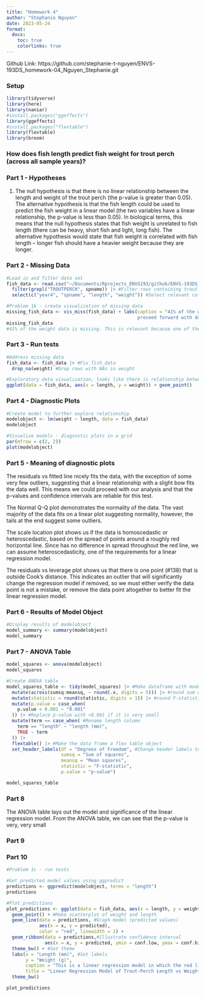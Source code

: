 ```yaml
---
title: "Homework 4"
author: "Stephanie Nguyen"
date: 2023-05-24
format:
  docx:
    toc: true
    colorlinks: true
---
```


Github Link: https://github.com/stephanie-t-nguyen/ENVS-193DS_homework-04_Nguyen_Stephanie.git

### Setup

```r
library(tidyverse)
library(here)
library(naniar)
#install.packages("ggeffects")
library(ggeffects)
#install.packages("flextable")
library(flextable)
library(broom)
```

### How does fish length predict fish weight for trout perch (across all sample years)?

### Part 1 - Hypotheses

1.  The null hypothesis is that there is no linear relationship between the length and weight of the trout perch (the p-value is greater than 0.05). The alternative hypothesis is that the fish length could be used to predict the fish weight in a linear model (the two variables have a linear relationship, the p-value is less than 0.05). In biological terms, this means that the null hypothesis states that fish weight is unrelated to fish length (there can be heavy, short fish and light, long fish). The alternative hypothesis would state that fish weight is correlated with fish length -- longer fish should have a heavier weight because they are longer.

### Part 2 - Missing Data

```r
#Load in and filter data set
fish_data <- read.csv("~/Documents/Rprojects_ENVS193/github/ENVS-193DS_homework-04_Nguyen_Stephanie/data/ntl6_v12.csv") |> #Read in data
  filter(grepl("TROUTPERCH", spname)) |> #Filter rows containing trout perch
  select(c("year4", "spname", "length", "weight")) #Select relevant columns

#Problem 1b - create visualization of missing data 
missing_fish_data <- vis_miss(fish_data) + labs(caption = "41% of the weight column is missing, which is a significant amount of data. Thus, to 
                                                proceed forward with data analysis, the rows with missing weights are omitted below.")
missing_fish_data
#41% of the weight data is missing. This is relevant because one of the variables being tested in the linear regression model is weight. 
```

### Part 3 - Run tests

```r
#Address missing data
fish_data <- fish_data |> #Fix fish_data 
  drop_na(weight) #Drop rows with NAs in weight
```

```r
#Exploratory data visualization, looks like there is relationship between length and weight, but we need to further investigate 
ggplot(data = fish_data, aes(x = length, y = weight)) + geom_point()
```

### Part 4 - Diagnostic Plots

```r
#Create model to further explore relationship
modelobject <- lm(weight ~ length, data = fish_data)
modelobject
```

```r
#Visualize models - diagnostic plots in a grid 
par(mfrow = c(2, 2))
plot(modelobject)
```

### Part 5 - Meaning of diagnostic plots 

The residuals vs fitted line nicely fits the data, with the exception of some very few outliers, suggesting that a linear relationship with a slight bow fits the data well. This means we could proceed with our analysis and that the p-values and confidence intervals are reliable for this test.

The Normal Q-Q plot demonstrates the normality of the data. The vast majority of the data fits on a linear plot suggesting normality, however, the tails at the end suggest some outliers.

The scale location plot shows us if the data is homoscedastic or heteroscedastic, based on the spread of points around a roughly red horizontal line. Since has no difference in spread throughout the red line, we can assume heteroscedasticity, one of the requirements for a linear regression model.

The residuals vs leverage plot shows us that there is one point (#138) that is outside Cook's distance. This indicates an outlier that will significantly change the regression model if removed, so we must either verify the data point is not a mistake, or remove the data point altogether to better fit the linear regression model.

### Part 6 - Results of Model Object

```r
#Display results of modelobject
model_summary <- summary(modelobject)
model_summary
```

### Part 7 - ANOVA Table 

```r
model_squares <- anova(modelobject)
model_squares

#Create ANOVA table 
model_squares_table <- tidy(model_squares) |> #Make dataframe with model_squares
  mutate(across(sumsq:meansq, ~ round(.x, digits = 5))) |> #round sum of squares and mean squares columns to have 5 digits
  mutate(statistic = round(statistic, digits = 1)) |> #round F-statistic to have 1 digit
  mutate(p.value = case_when(
    p.value < 0.001 ~ "0.001"
  )) |> #Replace p-value with <0.001 if it is very small 
  mutate(term == case_when( #Rename length column
    term == "length" ~ "length (mm)",
    TRUE ~ term
  )) |> 
  flextable() |> #Make the data frame a flex table object
  set_header_labels(df = "Degrees of Freedom", #Change header labels to be meaningful
                    sumsq = "Sum of squares",
                    meansq = "Mean squares", 
                    statistic = "F-statistic",
                    p.value = "p-value")

model_squares_table
```

### Part 8 

The ANOVA table lays out the model and significance of the linear regression model. From the ANOVA table, we can see that the p-value is very, very small

### Part 9 

### Part 10 

```r
#Problem 1c - run tests

#Get predicted model values using ggpredict
predictions <- ggpredict(modelobject, terms = "length")
predictions

#Plot predictions
plot_predictions <- ggplot(data = fish_data, aes(x = length, y = weight)) + 
  geom_point() + #Make scatterplot of weight and length
  geom_line(data = predictions, #Graph model (predicted values)
            aes(x = x, y = predicted), 
            color = "red", linewidth = 1) + 
  geom_ribbon(data = predictions,#Illustrate confidence interval
              aes(x = x, y = predicted, ymin = conf.low, ymax = conf.high), alpha = 0.2) + 
  theme_bw() + #Set theme 
  labs(x = "Length (mm)", #Set labels 
       y = "Weight (g)", 
       caption = "This is a linear regression model in which the red lines are the predicted values and the gray ribbon around it represents the confidence interval.", 
       title = "Linear Regression Model of Trout-Perch Length vs Weight") + 
  theme_bw()

plot_predictions
```
